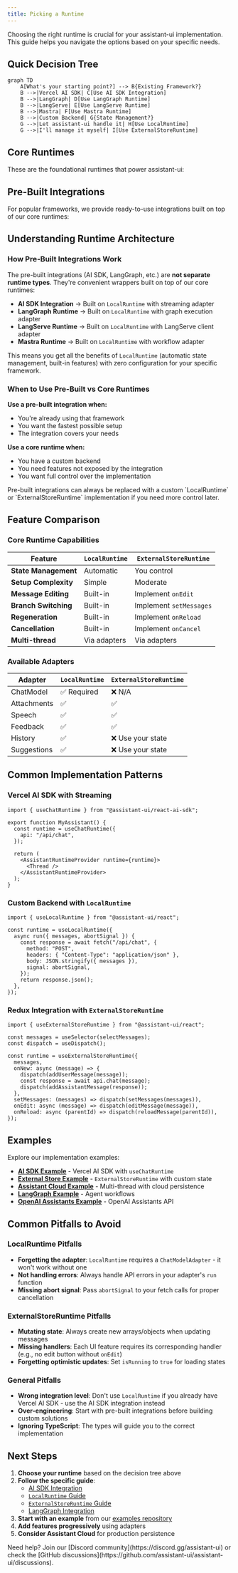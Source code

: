 ```yaml
---
title: Picking a Runtime
---
```



Choosing the right runtime is crucial for your assistant-ui implementation. This guide helps you navigate the options based on your specific needs.

## Quick Decision Tree

```mermaid
graph TD
    A[What's your starting point?] --> B{Existing Framework?}
    B -->|Vercel AI SDK| C[Use AI SDK Integration]
    B -->|LangGraph| D[Use LangGraph Runtime]
    B -->|LangServe| E[Use LangServe Runtime]
    B -->|Mastra| F[Use Mastra Runtime]
    B -->|Custom Backend| G{State Management?}
    G -->|Let assistant-ui handle it| H[Use LocalRuntime]
    G -->|I'll manage it myself| I[Use ExternalStoreRuntime]
```

## Core Runtimes

These are the foundational runtimes that power assistant-ui:

<Cards>
  <Card
    title="`LocalRuntime`"
    description="assistant-ui manages chat state internally. Simple adapter pattern for any backend."
    href="/docs/runtimes/custom/local"
  />
  <Card
    title="`ExternalStoreRuntime`"
    description="You control the state. Perfect for Redux, Zustand, or existing state management."
    href="/docs/runtimes/custom/external-store"
  />
</Cards>

## Pre-Built Integrations

For popular frameworks, we provide ready-to-use integrations built on top of our core runtimes:

<Cards>
  <Card
    title="Vercel AI SDK"
    description="For useChat and useAssistant hooks - streaming with all major providers"
    href="/docs/runtimes/ai-sdk/use-chat"
  />
  <Card
    title="LangGraph"
    description="For complex agent workflows with LangChain's graph framework"
    href="/docs/runtimes/langgraph"
  />
  <Card
    title="LangServe"
    description="For LangChain applications deployed with LangServe"
    href="/docs/runtimes/langserve"
  />
  <Card
    title="Mastra"
    description="For workflow orchestration with Mastra's ecosystem"
    href="/docs/runtimes/mastra/overview"
  />
</Cards>

## Understanding Runtime Architecture

### How Pre-Built Integrations Work

The pre-built integrations (AI SDK, LangGraph, etc.) are **not separate runtime types**. They're convenient wrappers built on top of our core runtimes:

- **AI SDK Integration** → Built on `LocalRuntime` with streaming adapter
- **LangGraph Runtime** → Built on `LocalRuntime` with graph execution adapter
- **LangServe Runtime** → Built on `LocalRuntime` with LangServe client adapter
- **Mastra Runtime** → Built on `LocalRuntime` with workflow adapter

This means you get all the benefits of `LocalRuntime` (automatic state management, built-in features) with zero configuration for your specific framework.

### When to Use Pre-Built vs Core Runtimes

**Use a pre-built integration when:**
- You're already using that framework
- You want the fastest possible setup
- The integration covers your needs

**Use a core runtime when:**
- You have a custom backend
- You need features not exposed by the integration
- You want full control over the implementation

<Callout>
Pre-built integrations can always be replaced with a custom `LocalRuntime` or `ExternalStoreRuntime` implementation if you need more control later.
</Callout>

## Feature Comparison

### Core Runtime Capabilities

| Feature | `LocalRuntime` | `ExternalStoreRuntime` |
| ------- | -------------- | ---------------------- |
| **State Management** | Automatic | You control |
| **Setup Complexity** | Simple | Moderate |
| **Message Editing** | Built-in | Implement `onEdit` |
| **Branch Switching** | Built-in | Implement `setMessages` |
| **Regeneration** | Built-in | Implement `onReload` |
| **Cancellation** | Built-in | Implement `onCancel` |
| **Multi-thread** | Via adapters | Via adapters |

### Available Adapters

| Adapter | `LocalRuntime` | `ExternalStoreRuntime` |
| ------- | -------------- | ---------------------- |
| ChatModel | ✅ Required | ❌ N/A |
| Attachments | ✅ | ✅ |
| Speech | ✅ | ✅ |
| Feedback | ✅ | ✅ |
| History | ✅ | ❌ Use your state |
| Suggestions | ✅ | ❌ Use your state |

## Common Implementation Patterns

### Vercel AI SDK with Streaming

```tsx
import { useChatRuntime } from "@assistant-ui/react-ai-sdk";

export function MyAssistant() {
  const runtime = useChatRuntime({
    api: "/api/chat",
  });

  return (
    <AssistantRuntimeProvider runtime={runtime}>
      <Thread />
    </AssistantRuntimeProvider>
  );
}
```

### Custom Backend with `LocalRuntime`

```tsx
import { useLocalRuntime } from "@assistant-ui/react";

const runtime = useLocalRuntime({
  async run({ messages, abortSignal }) {
    const response = await fetch("/api/chat", {
      method: "POST",
      headers: { "Content-Type": "application/json" },
      body: JSON.stringify({ messages }),
      signal: abortSignal,
    });
    return response.json();
  },
});
```

### Redux Integration with `ExternalStoreRuntime`

```tsx
import { useExternalStoreRuntime } from "@assistant-ui/react";

const messages = useSelector(selectMessages);
const dispatch = useDispatch();

const runtime = useExternalStoreRuntime({
  messages,
  onNew: async (message) => {
    dispatch(addUserMessage(message));
    const response = await api.chat(message);
    dispatch(addAssistantMessage(response));
  },
  setMessages: (messages) => dispatch(setMessages(messages)),
  onEdit: async (message) => dispatch(editMessage(message)),
  onReload: async (parentId) => dispatch(reloadMessage(parentId)),
});
```

## Examples

Explore our implementation examples:

- **[AI SDK Example](https://github.com/assistant-ui/assistant-ui/tree/main/examples/with-ai-sdk)** - Vercel AI SDK with `useChatRuntime`
- **[External Store Example](https://github.com/assistant-ui/assistant-ui/tree/main/examples/with-external-store)** - `ExternalStoreRuntime` with custom state
- **[Assistant Cloud Example](https://github.com/assistant-ui/assistant-ui/tree/main/examples/with-cloud)** - Multi-thread with cloud persistence
- **[LangGraph Example](https://github.com/assistant-ui/assistant-ui/tree/main/examples/with-langgraph)** - Agent workflows
- **[OpenAI Assistants Example](https://github.com/assistant-ui/assistant-ui/tree/main/examples/with-openai-assistants)** - OpenAI Assistants API

## Common Pitfalls to Avoid

### LocalRuntime Pitfalls
- **Forgetting the adapter**: `LocalRuntime` requires a `ChatModelAdapter` - it won't work without one
- **Not handling errors**: Always handle API errors in your adapter's `run` function
- **Missing abort signal**: Pass `abortSignal` to your fetch calls for proper cancellation

### ExternalStoreRuntime Pitfalls
- **Mutating state**: Always create new arrays/objects when updating messages
- **Missing handlers**: Each UI feature requires its corresponding handler (e.g., no edit button without `onEdit`)
- **Forgetting optimistic updates**: Set `isRunning` to `true` for loading states

### General Pitfalls
- **Wrong integration level**: Don't use `LocalRuntime` if you already have Vercel AI SDK - use the AI SDK integration instead
- **Over-engineering**: Start with pre-built integrations before building custom solutions
- **Ignoring TypeScript**: The types will guide you to the correct implementation

## Next Steps

1. **Choose your runtime** based on the decision tree above
2. **Follow the specific guide**:
   - [AI SDK Integration](/docs/runtimes/ai-sdk/use-chat)
   - [`LocalRuntime` Guide](/docs/runtimes/custom/local)
   - [`ExternalStoreRuntime` Guide](/docs/runtimes/custom/external-store)
   - [LangGraph Integration](/docs/runtimes/langgraph)
3. **Start with an example** from our [examples repository](https://github.com/assistant-ui/assistant-ui/tree/main/examples)
4. **Add features progressively** using adapters
5. **Consider Assistant Cloud** for production persistence

<Callout type="info">
Need help? Join our [Discord community](https://discord.gg/assistant-ui) or check the [GitHub discussions](https://github.com/assistant-ui/assistant-ui/discussions).
</Callout>
